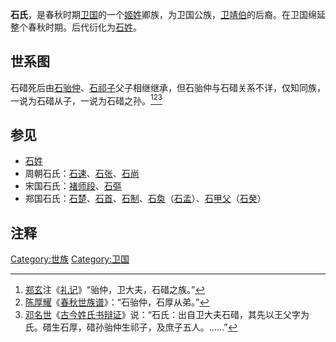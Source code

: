 '''石氏'''，是春秋时期[[卫国|卫国]]的一个[[姬姓|姬姓]]卿族，为卫国公族，[[卫靖伯|卫靖伯]]的后裔。在卫国绵延整个春秋时期。后代衍化为[[石姓|石姓]]。

==世系图==
<center>
{{chart/start}}
{{chart | Qu |Qu=[[石碏|石碏]]}}
{{chart | |)|-|-|-|.| |}}
{{chart | Mo | | Ho |Mo=□|Ho=[[石厚|石厚]]}}
{{chart | |!}}
{{chart | Mo |Mo=□}}
{{chart | |!}}
{{chart | Mo |Mo=□}}
{{chart | |!}}
{{chart | Ji |Ji=[[石稷|石稷]]}}
{{chart | |!}}
{{chart | Ma |Ma=[[石買|石買]]}}
{{chart | |)|-|-|-|.| |}}
{{chart | Wu | | Mo |Wu=[[石惡|石惡]]|Mo=□}}
{{chart | |!| | | |!}}
{{chart | Mg | | Pu |Mg=[[石曼姑|石曼姑]]|Pu=[[石圃|石圃]]}}
{{chart | |!}}
{{chart | Tu |Tu=[[石魋|石魋]]}}
{{chart/end}}
</center>

石碏死后由[[石骀仲|石骀仲]]、[[石祁子|石祁子]]父子相继继承，但石骀仲与石碏关系不详，仅知同族，一说为石碏从子，一说为石碏之孙。<ref>[[郑玄|郑玄]]注《[[礼记|礼记]]》“骀仲，卫大夫，石碏之族。”</ref><ref>[[陈厚耀|陈厚耀]]《[[春秋世族谱|春秋世族谱]]》：“石骀仲，石厚从弟。”</ref><ref>[[邓名世|邓名世]]《[[古今姓氏书辩证|古今姓氏书辩证]]》说：“石氏：出自卫大夫石碏，其先以王父字为氏。碏生石厚，碏孙骀仲生祁子，及庶子五人。……”</ref>

==参见==
*[[石姓|石姓]]
*周朝石氏：[[石速|石速]]、[[石张|石张]]、[[石尚|石尚]]
*宋国石氏：[[褚师段|褚师段]]、[[石彄|石彄]] 
*郑国石氏：[[石楚|石楚]]、[[石首_(鄭國)|石首]]、[[石制|石制]]、[[石奐|石奐]]（[[石孟|石孟]]）、[[石甲父|石甲父]]（[[石癸|石癸]]）

==注释==
{{reflist}}

[[Category:世族|Category:世族]]
[[Category:卫国|Category:卫国]]